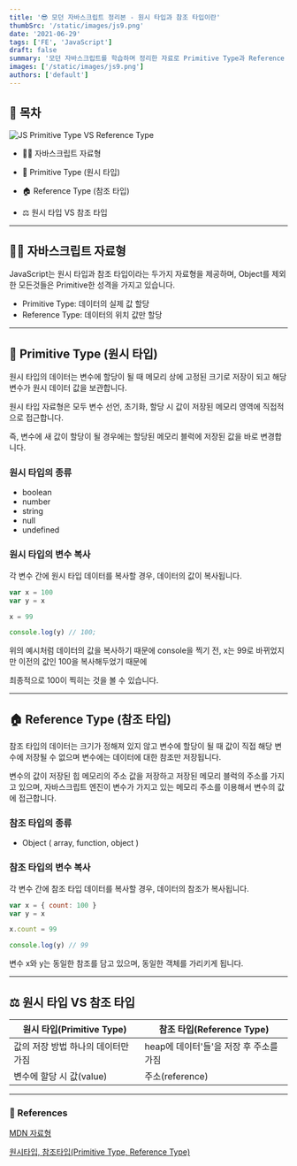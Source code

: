 ```yaml
---
title: '😎 모던 자바스크립트 정리본 - 원시 타입과 참조 타입이란'
thumbSrc: '/static/images/js9.png'
date: '2021-06-29'
tags: ['FE', 'JavaScript']
draft: false
summary: '모던 자바스크립트를 학습하며 정리한 자료로 Primitive Type과 Reference Type에 대해 설명합니다.'
images: ['/static/images/js9.png']
authors: ['default']
---
```


## 📌 목차

![JS Primitive Type VS Reference Type](/static/images/js9.png)

- 💁🏻 자바스크립트 자료형

- 🗿 Primitive Type (원시 타입)

- 🏠 Reference Type (참조 타입)

- ⚖️ 원시 타입 VS 참조 타입

---

## 💁🏻 자바스크립트 자료형

JavaScript는 원시 타입과 참조 타입이라는 두가지 자료형을 제공하며, Object를 제외한 모든것들은 Primitive한 성격을 가지고 있습니다.

- Primitive Type: 데이터의 실제 값 할당
- Reference Type: 데이터의 위치 값만 할당

---

## 🗿 Primitive Type (원시 타입)

원시 타입의 데이터는 변수에 할당이 될 때 메모리 상에 고정된 크기로 저장이 되고 해당 변수가 원시 데이터 값을 보관합니다.

원시 타입 자료형은 모두 변수 선언, 초기화, 할당 시 값이 저장된 메모리 영역에 직접적으로 접근합니다.

즉, 변수에 새 값이 할당이 될 경우에는 할당된 메모리 블럭에 저장된 값을 바로 변경합니다.

### 원시 타입의 종류

- boolean
- number
- string
- null
- undefined

### 원시 타입의 변수 복사

각 변수 간에 원시 타입 데이터를 복사할 경우, 데이터의 값이 복사됩니다.

```javascript
var x = 100
var y = x

x = 99

console.log(y) // 100;
```

위의 예시처럼 데이터의 값을 복사하기 때문에 console을 찍기 전, x는 99로 바뀌었지만 이전의 값인 100을 복사해두었기 때문에

최종적으로 100이 찍히는 것을 볼 수 있습니다.

---

## 🏠 Reference Type (참조 타입)

참조 타입의 데이터는 크기가 정해져 있지 않고 변수에 할당이 될 때 값이 직접 해당 변수에 저장될 수 없으며 변수에는 데이터에 대한 참조만 저장됩니다.

변수의 값이 저장된 힙 메모리의 주소 값을 저장하고 저장된 메모리 블럭의 주소를 가지고 있으며, 자바스크립트 엔진이 변수가 가지고 있는 메모리 주소를 이용해서 변수의 값에 접근합니다.

### 참조 타입의 종류

- Object ( array, function, object )

### 참조 타입의 변수 복사

각 변수 간에 참조 타입 데이터를 복사할 경우, 데이터의 참조가 복사됩니다.

```javascript
var x = { count: 100 }
var y = x

x.count = 99

console.log(y) // 99
```

변수 x와 y는 동일한 참조를 담고 있으며, 동일한 객체를 가리키게 됩니다.

---

## ⚖️ 원시 타입 VS 참조 타입

| 원시 타입(Primitive Type)           | 참조 타입(Reference Type)               |
| ----------------------------------- | --------------------------------------- |
| 값의 저장 방법 하나의 데이터만 가짐 | heap에 데이터'들'을 저장 후 주소를 가짐 |
| 변수에 할당 시 값(value)            | 주소(reference)                         |

---

### 🔗 References

[MDN 자료형](https://developer.mozilla.org/ko/docs/Web/JavaScript/Data_structures)

[원시타입, 참조타입(Primitive Type, Reference Type)](https://velog.io/@gillog/%EC%9B%90%EC%8B%9C%ED%83%80%EC%9E%85-%EC%B0%B8%EC%A1%B0%ED%83%80%EC%9E%85Primitive-Type-Reference-Type)
